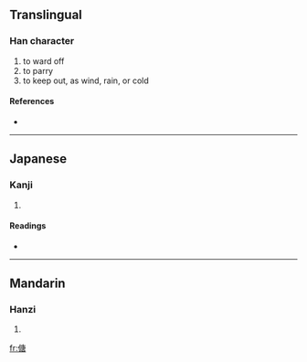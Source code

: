 ==Translingual==

===Han character===
{{Han char|rn=9|rad=人|as=10|sn=12|four=|canj=人戈中口 (OILR)}}

# to ward off
# to parry
# to keep out, as wind, rain, or cold

====References====
* {{Han ref|kx=0113.070|dkj=00953|dj=0240.140|hdz=10205.040|uh=508F|ud=20623}}

----

==Japanese==

===Kanji===
{{ja-kanji|grade=|rs=人10}}

# {{defn|Japanese}}

====Readings====
* {{ja-readings|on=[[とう]] (tō), [[どう]] (dō)|kun=[[おごる]] (ogoru)}}

----

==Mandarin==

===Hanzi===
{{cmn-hanzi|pin=[[táng]] ([[tang2]])|wg=t'ang<sup>2</sup>}}

# {{defn|Mandarin}}

[[fr:傏]]